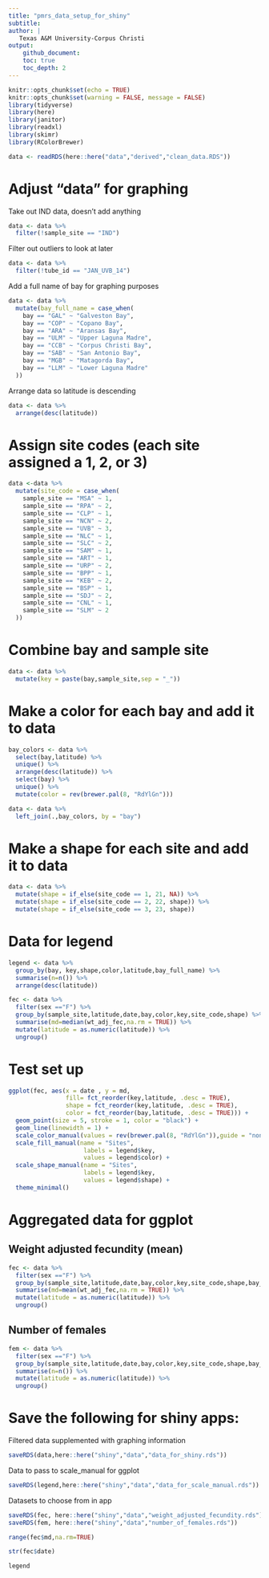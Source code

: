 ```yaml
---
title: "pmrs_data_setup_for_shiny"
subtitle:
author: |
   Texas A&M University-Corpus Christi
output:
    github_document:
    toc: true
    toc_depth: 2
---
```


```r
knitr::opts_chunk$set(echo = TRUE)
knitr::opts_chunk$set(warning = FALSE, message = FALSE) 
library(tidyverse)
library(here)
library(janitor)
library(readxl)
library(skimr)
library(RColorBrewer)
```

```r
data <- readRDS(here::here("data","derived","clean_data.RDS"))
```

# Adjust "data" for graphing

Take out IND data, doesn't add anything

```r
data <- data %>%
  filter(!sample_site == "IND")
```

Filter out outliers to look at later

```r
data <- data %>%
  filter(!tube_id == "JAN_UVB_14")
```

Add a full name of bay for graphing purposes

```r
data <- data %>%
  mutate(bay_full_name = case_when(
    bay == "GAL" ~ "Galveston Bay", 
    bay == "COP" ~ "Copano Bay", 
    bay == "ARA" ~ "Aransas Bay",
    bay == "ULM" ~ "Upper Laguna Madre", 
    bay == "CCB" ~ "Corpus Christi Bay",
    bay == "SAB" ~ "San Antonio Bay",
    bay == "MGB" ~ "Matagorda Bay",
    bay == "LLM" ~ "Lower Laguna Madre"
  ))
```

Arrange data so latitude is descending

```r
data <- data %>%
  arrange(desc(latitude))
```

# Assign site codes (each site assigned a 1, 2, or 3)

```r
data <-data %>%
  mutate(site_code = case_when(
    sample_site == "MSA" ~ 1,
    sample_site == "RPA" ~ 2,
    sample_site == "CLP" ~ 1,
    sample_site == "NCN" ~ 2,
    sample_site == "UVB" ~ 3,
    sample_site == "NLC" ~ 1,
    sample_site == "SLC" ~ 2,
    sample_site == "SAM" ~ 1,
    sample_site == "ART" ~ 1,
    sample_site == "URP" ~ 2, 
    sample_site == "BPP" ~ 1,
    sample_site == "KEB" ~ 2,
    sample_site == "BSP" ~ 1,
    sample_site == "SDJ" ~ 2,
    sample_site == "CNL" ~ 1,
    sample_site == "SLM" ~ 2
  ))
```

# Combine bay and sample site

```r
data <- data %>%
  mutate(key = paste(bay,sample_site,sep = "_")) 
```

# Make a color for each bay and add it to data

```r
bay_colors <- data %>%
  select(bay,latitude) %>%
  unique() %>%
  arrange(desc(latitude)) %>%
  select(bay) %>%
  unique() %>%
  mutate(color = rev(brewer.pal(8, "RdYlGn")))

data <- data %>%
  left_join(.,bay_colors, by = "bay")
```

# Make a shape for each site and add it to data

```r
data <- data %>%
  mutate(shape = if_else(site_code == 1, 21, NA)) %>%
  mutate(shape = if_else(site_code == 2, 22, shape)) %>%
  mutate(shape = if_else(site_code == 3, 23, shape))
```

# Data for legend

```r
legend <- data %>%
  group_by(bay, key,shape,color,latitude,bay_full_name) %>%
  summarise(n=n()) %>%
  arrange(desc(latitude))
```

```r
fec <- data %>%
  filter(sex =="F") %>%
  group_by(sample_site,latitude,date,bay,color,key,site_code,shape) %>%
  summarise(md=median(wt_adj_fec,na.rm = TRUE)) %>%
  mutate(latitude = as.numeric(latitude)) %>%
  ungroup()
```

# Test set up

```r
ggplot(fec, aes(x = date , y = md, 
                fill= fct_reorder(key,latitude, .desc = TRUE),
                shape = fct_reorder(key,latitude, .desc = TRUE),
                color = fct_reorder(bay,latitude, .desc = TRUE))) +
  geom_point(size = 5, stroke = 1, color = "black") + 
  geom_line(linewidth = 1) +
  scale_color_manual(values = rev(brewer.pal(8, "RdYlGn")),guide = "none") +
  scale_fill_manual(name = "Sites",
                     labels = legend$key,
                     values = legend$color) + 
  scale_shape_manual(name = "Sites",
                     labels = legend$key,
                     values = legend$shape) +
  theme_minimal()
```

# Aggregated data for ggplot

## Weight adjusted fecundity (mean)

```r
fec <- data %>%
  filter(sex =="F") %>%
  group_by(sample_site,latitude,date,bay,color,key,site_code,shape,bay_full_name) %>%
  summarise(md=mean(wt_adj_fec,na.rm = TRUE)) %>%
  mutate(latitude = as.numeric(latitude)) %>%
  ungroup()
```

## Number of females

```r
fem <- data %>%
  filter(sex =="F") %>%
  group_by(sample_site,latitude,date,bay,color,key,site_code,shape,bay_full_name) %>%
  summarise(n=n()) %>%
  mutate(latitude = as.numeric(latitude)) %>%
  ungroup()
```

# Save the following for shiny apps:

Filtered data supplemented with graphing information

```r
saveRDS(data,here::here("shiny","data","data_for_shiny.rds"))
```

Data to pass to scale_manual for ggplot

```r
saveRDS(legend,here::here("shiny","data","data_for_scale_manual.rds"))
```

Datasets to choose from in app

```r
saveRDS(fec, here::here("shiny","data","weight_adjusted_fecundity.rds"))
saveRDS(fem, here::here("shiny","data","number_of_females.rds"))
```

```r
range(fec$md,na.rm=TRUE)
```

```r
str(fec$date)
```


```r
legend
```

